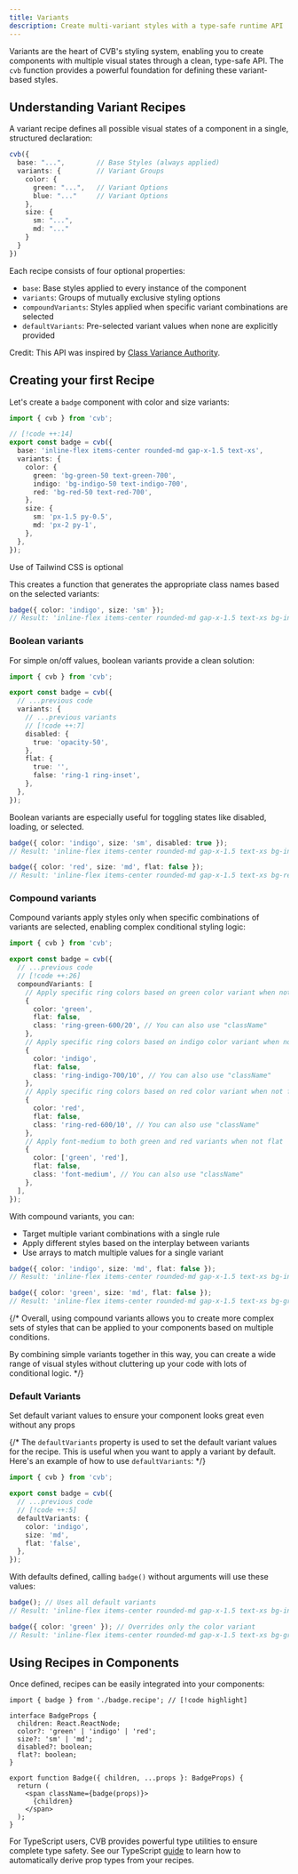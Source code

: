 ```yaml
---
title: Variants
description: Create multi-variant styles with a type-safe runtime API
---
```


Variants are the heart of CVB's styling system, enabling you to create components with multiple visual states through a
clean, type-safe API. The `cvb` function provides a powerful foundation for defining these variant-based styles.

## Understanding Variant Recipes

A variant recipe defines all possible visual states of a component in a single, structured declaration:

```ts
cvb({
  base: "...",        // Base Styles (always applied)
  variants: {         // Variant Groups
    color: {
      green: "...",   // Variant Options
      blue: "..."     // Variant Options
    },
    size: {
      sm: "...",
      md: "..."
    }
  }
})
```

Each recipe consists of four optional properties:

- `base`: Base styles applied to every instance of the component
- `variants`: Groups of mutually exclusive styling options
- `compoundVariants`: Styles applied when specific variant combinations are selected
- `defaultVariants`: Pre-selected variant values when none are explicitly provided

<Callout type="warn">Credit: This API was inspired by [Class Variance Authority](https://cva.style/).</Callout>

## Creating your first Recipe

Let's create a `badge` component with color and size variants:

```ts title="components/badge.recipe.ts"
import { cvb } from 'cvb';

// [!code ++:14]
export const badge = cvb({
  base: 'inline-flex items-center rounded-md gap-x-1.5 text-xs',
  variants: {
    color: {
      green: 'bg-green-50 text-green-700',
      indigo: 'bg-indigo-50 text-indigo-700',
      red: 'bg-red-50 text-red-700',
    },
    size: {
      sm: 'px-1.5 py-0.5',
      md: 'px-2 py-1',
    },
  },
});
```

<Callout>Use of Tailwind CSS is optional</Callout>

This creates a function that generates the appropriate class names based on the selected variants:

```ts
badge({ color: 'indigo', size: 'sm' });
// Result: 'inline-flex items-center rounded-md gap-x-1.5 text-xs bg-indigo-50 text-indigo-700 px-1.5 py-0.5'
```

### Boolean variants

For simple on/off values, boolean variants provide a clean solution:

```ts title="components/badge.recipe.ts"
import { cvb } from 'cvb';

export const badge = cvb({
  // ...previous code
  variants: {
    // ...previous variants
    // [!code ++:7]
    disabled: {
      true: 'opacity-50',
    },
    flat: {
      true: '',
      false: 'ring-1 ring-inset',
    },
  },
});
```

Boolean variants are especially useful for toggling states like disabled, loading, or selected.

```ts
badge({ color: 'indigo', size: 'sm', disabled: true });
// Result: 'inline-flex items-center rounded-md gap-x-1.5 text-xs bg-indigo-50 text-indigo-700 px-1.5 py-0.5 opacity-50'

badge({ color: 'red', size: 'md', flat: false });
// Result: 'inline-flex items-center rounded-md gap-x-1.5 text-xs bg-red-50 text-red-700 px-2 py-1 ring-1 ring-inset'
```

### Compound variants

Compound variants apply styles only when specific combinations of variants are selected, enabling complex conditional styling logic:

```ts title="components/badge.recipe.ts"
import { cvb } from 'cvb';

export const badge = cvb({
  // ...previous code
  // [!code ++:26]
  compoundVariants: [
    // Apply specific ring colors based on green color variant when not flat
    {
      color: 'green',
      flat: false,
      class: 'ring-green-600/20', // You can also use "className"
    },
    // Apply specific ring colors based on indigo color variant when not flat
    {
      color: 'indigo',
      flat: false,
      class: 'ring-indigo-700/10', // You can also use "className"
    },
    // Apply specific ring colors based on red color variant when not flat
    {
      color: 'red',
      flat: false,
      class: 'ring-red-600/10', // You can also use "className"
    },
    // Apply font-medium to both green and red variants when not flat
    {
      color: ['green', 'red'],
      flat: false,
      class: 'font-medium', // You can also use "className"
    },
  ],
});
```

With compound variants, you can:

- Target multiple variant combinations with a single rule
- Apply different styles based on the interplay between variants
- Use arrays to match multiple values for a single variant

```ts
badge({ color: 'indigo', size: 'md', flat: false });
// Result: 'inline-flex items-center rounded-md gap-x-1.5 text-xs bg-indigo-50 text-indigo-700 px-2 py-1 ring-1 ring-inset ring-indigo-700/10'

badge({ color: 'green', size: 'md', flat: false });
// Result: 'inline-flex items-center rounded-md gap-x-1.5 text-xs bg-green-50 text-green-700 px-2 py-1 ring-1 ring-inset ring-green-600/20 font-medium'
```

{/* Overall, using compound variants allows you to create more complex sets of styles that can be applied to your components
based on multiple conditions.

By combining simple variants together in this way, you can create a wide range of visual styles without cluttering up
your code with lots of conditional logic. */}

### Default Variants

Set default variant values to ensure your component looks great even without any props

{/* The `defaultVariants` property is used to set the default variant values for the recipe. This is useful when you want to
apply a variant by default. Here's an example of how to use `defaultVariants`: */}

```ts title="components/badge.recipe.ts"
import { cvb } from 'cvb';

export const badge = cvb({
  // ...previous code
  // [!code ++:5]
  defaultVariants: {
    color: 'indigo',
    size: 'md',
    flat: 'false',
  },
});
```

With defaults defined, calling `badge()` without arguments will use these values:

```ts
badge(); // Uses all default variants
// Result: 'inline-flex items-center rounded-md gap-x-1.5 text-xs bg-indigo-50 text-indigo-700 px-2 py-1 ring-1 ring-inset ring-indigo-700/10'

badge({ color: 'green' }); // Overrides only the color variant
// Result: 'inline-flex items-center rounded-md gap-x-1.5 text-xs bg-green-50 text-green-700 px-2 py-1 ring-1 ring-inset ring-green-600/20 font-medium'
```

## Using Recipes in Components

Once defined, recipes can be easily integrated into your components:


```tsx title="components/badge.tsx"
import { badge } from './badge.recipe'; // [!code highlight]

interface BadgeProps {
  children: React.ReactNode;
  color?: 'green' | 'indigo' | 'red';
  size?: 'sm' | 'md';
  disabled?: boolean;
  flat?: boolean;
}

export function Badge({ children, ...props }: BadgeProps) {
  return (
    <span className={badge(props)}>
      {children}
    </span>
  );
}
```

<Callout type="info"> For TypeScript users, CVB provides powerful type utilities to ensure complete type safety. See our TypeScript [guide](./typescript) to learn how to automatically derive prop types from your recipes. </Callout>